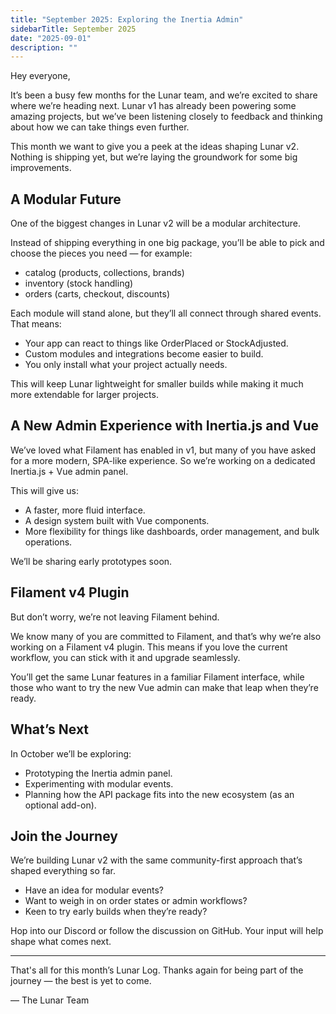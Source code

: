 ```yaml
---
title: "September 2025: Exploring the Inertia Admin"
sidebarTitle: September 2025
date: "2025-09-01"
description: ""
---
```


Hey everyone,

It’s been a busy few months for the Lunar team, and we’re excited to share where we’re heading next. Lunar v1 has already been powering some amazing projects, but we’ve been listening closely to feedback and thinking about how we can take things even further.

This month we want to give you a peek at the ideas shaping Lunar v2. Nothing is shipping yet, but we’re laying the groundwork for some big improvements.

## A Modular Future

One of the biggest changes in Lunar v2 will be a modular architecture.

Instead of shipping everything in one big package, you’ll be able to pick and choose the pieces you need — for example:
- catalog (products, collections, brands)
- inventory (stock handling)
- orders (carts, checkout, discounts)

Each module will stand alone, but they’ll all connect through shared events. That means:
- Your app can react to things like OrderPlaced or StockAdjusted.
- Custom modules and integrations become easier to build.
- You only install what your project actually needs.

This will keep Lunar lightweight for smaller builds while making it much more extendable for larger projects.

## A New Admin Experience with Inertia.js and Vue

We’ve loved what Filament has enabled in v1, but many of you have asked for a more modern, SPA-like experience. So we’re working on a dedicated Inertia.js + Vue admin panel.

This will give us:
- A faster, more fluid interface.
- A design system built with Vue components.
- More flexibility for things like dashboards, order management, and bulk operations.

We’ll be sharing early prototypes soon.

## Filament v4 Plugin

But don’t worry, we’re not leaving Filament behind.

We know many of you are committed to Filament, and that’s why we’re also working on a Filament v4 plugin. This means if you love the current workflow, you can stick with it and upgrade seamlessly.

You’ll get the same Lunar features in a familiar Filament interface, while those who want to try the new Vue admin can make that leap when they’re ready.

## What’s Next

In October we’ll be exploring:
- Prototyping the Inertia admin panel.
- Experimenting with modular events.
- Planning how the API package fits into the new ecosystem (as an optional add-on).

## Join the Journey

We’re building Lunar v2 with the same community-first approach that’s shaped everything so far.
- Have an idea for modular events?
- Want to weigh in on order states or admin workflows?
- Keen to try early builds when they’re ready?

Hop into our Discord or follow the discussion on GitHub. Your input will help shape what comes next.

---

That's all for this month’s Lunar Log. Thanks again for being part of the journey — the best is yet to come.

— The Lunar Team
